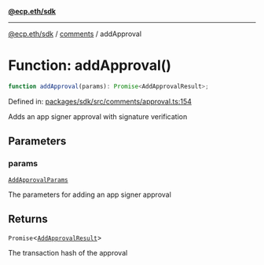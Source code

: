 [**@ecp.eth/sdk**](../../index.mdx)

***

[@ecp.eth/sdk](/sdk-reference/index.mdx) / [comments](/sdk-reference/comments/index.mdx) / addApproval

# Function: addApproval()

```ts
function addApproval(params): Promise<AddApprovalResult>;
```

Defined in: [packages/sdk/src/comments/approval.ts:154](https://github.com/ecp-eth/comments-monorepo/blob/main/packages/sdk/src/comments/approval.ts#L154)

Adds an app signer approval with signature verification

## Parameters

### params

[`AddApprovalParams`](/sdk-reference/comments/type-aliases/AddApprovalParams.mdx)

The parameters for adding an app signer approval

## Returns

`Promise`\<[`AddApprovalResult`](/sdk-reference/comments/type-aliases/AddApprovalResult.mdx)\>

The transaction hash of the approval
